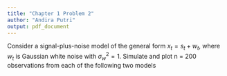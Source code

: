 ---
title: "Chapter 1 Problem 2"
author: "Andira Putri"
output: pdf_document
---

Consider a signal-plus-noise model of the general form $x_t = s_t + w_t$, where $w_t$ is Gaussian white noise with $\sigma^2_{w}=1$. Simulate and plot n = 200 observations from each of the following two models